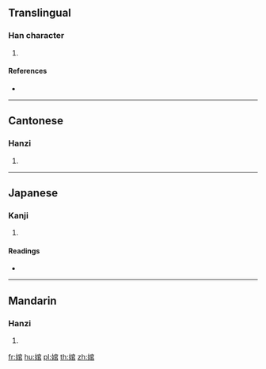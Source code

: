 ==Translingual==

===Han character===
{{Han char|rn=38|rad=女|as=08|sn=11|four=43477|canj=VJRR|ids=⿰女官}}

# {{defn|Han|sort=女08}}

====References====
* {{Han ref|kx=0265.070|dkj=06425|dj=0532.050|hdz=21061.150|uh=5A60|ud=23136|bh=D4CE|bd=54478}}

----

==Cantonese==

===Hanzi===
{{yue-hanzi|jyut=[[waan1]], [[wun1]]|y=waan1, wun1}}

# {{defn|lang=yue|sort=女08}}

----

==Japanese==

===Kanji===
{{ja-kanji|grade=|rs=女08}}

# {{defn|lang=ja|sort=女08}}

====Readings====
* {{ja-readings|on=[[わん]] (wan), [[わつ]] (watsu), [[わち]] (wachi), [[かん]] (kan), [[くわつ]] (kuwatsu), [[ぐわち]] (guwachi)|kun=[[しなよい]] (shinayoi), [[みめよいさま]] (mimeyoisama)}}

----

==Mandarin==

===Hanzi===
{{cmn-hanzi|pin=[[wān]] ([[wan1]])|wg=wan<sup>1</sup>}}

# {{defn|lang=cmn|sort=女08}}

[[fr:婠]]
[[hu:婠]]
[[pl:婠]]
[[th:婠]]
[[zh:婠]]